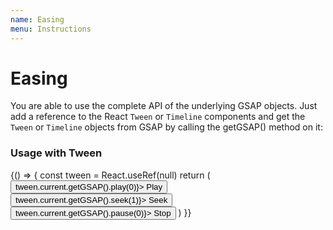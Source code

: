```yaml
---
name: Easing
menu: Instructions
---
```



# Easing

You are able to use the complete API of the underlying GSAP objects.
Just add a reference to the React `Tween` or `Timeline` components and get the `Tween` or `Timeline` objects from GSAP by calling the getGSAP() method on it:


### Usage with Tween

<Playground>
  {() => {
    const tween = React.useRef(null)
    return (
      <Fragment>
        <Tween ref={tween} to={{ x: '200px' }} duration={2} playState={PlayState.stop}>
          <div style={{ width: '100px', height: '100px', background: '#ccc' }} />
        </Tween>
        <button onClick={() => tween.current.getGSAP().play(0)}>
          Play
        </button>
        <button onClick={() => tween.current.getGSAP().seek(1)}>
          Seek
        </button>
        <button onClick={() => tween.current.getGSAP().pause(0)}>
          Stop
        </button>
      </Fragment>
    )
  }}
</Playground>

